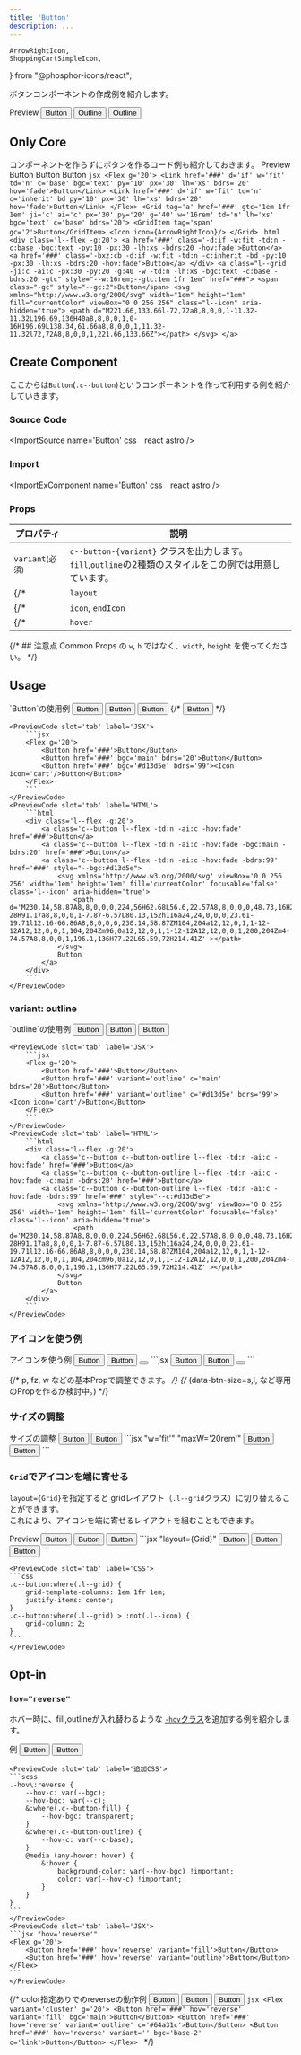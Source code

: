 ```yaml
---
title: 'Button'
description: ...
---
```


	ArrowRightIcon,
	ShoppingCartSimpleIcon,
} from "@phosphor-icons/react";


ボタンコンポーネントの作成例を紹介します。


<Preview>
	<PreviewTitle>Preview</PreviewTitle>
	<PreviewArea p='30' bg='u:stripe' isFlow={null}>
		<Flex variant='cluster' g='20'>
			<Button href='###' variant='fill'>Button</Button>
			<Button href='###' variant='outline'>Outline</Button>
			<Button href='###' variant='outline' bdrs='99' c='#d13d5e'><Icon icon='cart' />Outline</Button>
		</Flex>
	</PreviewArea>
</Preview>


## Only Core

コンポーネントを作らずにボタンを作るコード例も紹介しておきます。
<Preview>
	<PreviewTitle>Preview</PreviewTitle>
	<PreviewArea p='30' bg='u:stripe' isFlow='s'>
		<Flex g='20'>
			<Link href='###' d='if' w='fit' td='n' c='base' bgc='text' py='10' px='30' lh='xs' bdrs='20' hov='fade'>Button</Link>
			<Link href='###' d='if' w='fit' td='n' c='inherit' bd py='10' px='30' lh='xs' bdrs='20' hov='fade'>Button</Link>
		</Flex>
		<Grid tag='a' href='###' gtc='1em 1fr 1em' ji='c' ai='c' px='30' py='20' g='40' w='16rem' td='n' lh='xs' bgc='text' c='base' bdrs='20'>
			<GridItem tag='span' gc='2'>Button</GridItem>
			<Icon icon={ArrowRightIcon}/>
		</Grid>
	</PreviewArea>
	<PreviewCode slot='tab' label='JSX'>
		```jsx
		<Flex g='20'>
			<Link href='###' d='if' w='fit' td='n' c='base' bgc='text' py='10' px='30' lh='xs' bdrs='20' hov='fade'>Button</Link>
			<Link href='###' d='if' w='fit' td='n' c='inherit' bd py='10' px='30' lh='xs' bdrs='20' hov='fade'>Button</Link>
		</Flex>
		<Grid tag='a' href='###' gtc='1em 1fr 1em' ji='c' ai='c' px='30' py='20' g='40' w='16rem' td='n' lh='xs' bgc='text' c='base' bdrs='20'>
			<GridItem tag='span' gc='2'>Button</GridItem>
			<Icon icon={ArrowRightIcon}/>
		</Grid>
		```
	</PreviewCode>
	<PreviewCode slot='tab' label='HTML'>
		```html
		<div class='l--flex -g:20'>
			<a href='###' class='-d:if -w:fit -td:n -c:base -bgc:text -py:10 -px:30 -lh:xs -bdrs:20 -hov:fade'>Button</a>
			<a href='###' class='-bxz:cb -d:if -w:fit -td:n -c:inherit -bd -py:10 -px:30 -lh:xs -bdrs:20 -hov:fade'>Button</a>
		</div>
		<a class="l--grid -ji:c -ai:c -px:30 -py:20 -g:40 -w -td:n -lh:xs -bgc:text -c:base -bdrs:20 -gtc" style="--w:16rem;--gtc:1em 1fr 1em" href="###">
			<span class="-gc" style="--gc:2">Button</span>
			<svg xmlns="http://www.w3.org/2000/svg" width="1em" height="1em" fill="currentColor" viewBox="0 0 256 256" class="l--icon" aria-hidden="true">
				<path d="M221.66,133.66l-72,72a8,8,0,0,1-11.32-11.32L196.69,136H40a8,8,0,0,1,0-16H196.69L138.34,61.66a8,8,0,0,1,11.32-11.32l72,72A8,8,0,0,1,221.66,133.66Z"></path>
			</svg>
		</a>
		```
	</PreviewCode>
</Preview>



## Create Component

ここからは`Button`(`.c--button`)というコンポーネントを作って利用する例を紹介していきます。

### Source Code
<ImportSource name='Button' css　react astro />

### Import
<ImportExComponent name='Button' css　react astro />

### Props

| プロパティ | 説明 |
|---|---|
|`variant`<small>(必須)</small>| `c--button-{variant}` クラスを出力します。`fill`,`outline`の2種類のスタイルをこの例では用意しています。|
{/* |`layout`| Buttonを構成するレイアウト用コンポーネントを指定できます。デフォルトは`Lism`です。| */}
{/* |`icon`, `endIcon` | ボタンテキストの左右に表示するアイコンを指定できます。| */}
{/* |`hover`| デフォルトは`fade`が指定されています。| */}


{/* ## 注意点
Common Props の `w`, `h` ではなく、`width`, `height` を使ってください。 */}



## Usage

<Preview>
	<PreviewTitle>`Button`の使用例</PreviewTitle>
	<PreviewArea p='30' bg='u:stripe' isFlow={null}>
		<Flex g='20'>
			<Button href='###'>Button</Button>
			<Button href='###' bgc='main' bdrs='20'>Button</Button>
			<Button href='###' bgc='#d13d5e' bdrs='99'><Icon icon='cart'/>Button</Button>
			{/* <Button href='###' bgc='accent' bdrs='99' px='30' g='0'>Button<Icon icon='caret-right' offset='25%'/></Button> */}
		</Flex>
	</PreviewArea>

	<PreviewCode slot='tab' label='JSX'>
		```jsx
		<Flex g='20'>
			<Button href='###'>Button</Button>
			<Button href='###' bgc='main' bdrs='20'>Button</Button>
			<Button href='###' bgc='#d13d5e' bdrs='99'><Icon icon='cart'/>Button</Button>
		</Flex>
		```
	</PreviewCode>
	<PreviewCode slot='tab' label='HTML'>
		```html
		<div class='l--flex -g:20'>
			<a class='c--button l--flex -td:n -ai:c -hov:fade' href='###'>Button</a>
			<a class='c--button l--flex -td:n -ai:c -hov:fade -bgc:main -bdrs:20' href='###'>Button</a>
			<a class='c--button l--flex -td:n -ai:c -hov:fade -bdrs:99' href='###' style="--bgc:#d13d5e">
				<svg xmlns='http://www.w3.org/2000/svg' viewBox='0 0 256 256' width='1em' height='1em' fill='currentColor' focusable='false' class='l--icon' aria-hidden='true'>
					<path d='M230.14,58.87A8,8,0,0,0,224,56H62.68L56.6,22.57A8,8,0,0,0,48.73,16H24a8,8,0,0,0,0,16h18L67.56,172.29a24,24,0,0,0,5.33,11.27,28,28,0,1,0,44.4,8.44h45.42A27.75,27.75,0,0,0,160,204a28,28,0,1,0,28-28H91.17a8,8,0,0,1-7.87-6.57L80.13,152h116a24,24,0,0,0,23.61-19.71l12.16-66.86A8,8,0,0,0,230.14,58.87ZM104,204a12,12,0,1,1-12-12A12,12,0,0,1,104,204Zm96,0a12,12,0,1,1-12-12A12,12,0,0,1,200,204Zm4-74.57A8,8,0,0,1,196.1,136H77.22L65.59,72H214.41Z' ></path>
				</svg>
				Button
			</a>
		</div>
		```
	</PreviewCode>
</Preview>

### variant: outline
<Preview>
	<PreviewTitle>`outline`の使用例</PreviewTitle>
	<PreviewArea p='30' bg='u:stripe' isFlow={null}>
		<Flex g='20'>
			<Button href='###'>Button</Button>
			<Button href='###' variant='outline' c='main' bdrs='20'>Button</Button>
			<Button href='###' variant='outline' c='#d13d5e' bdrs='99'><Icon icon='cart'/>Button</Button>
		</Flex>
	</PreviewArea>

	<PreviewCode slot='tab' label='JSX'>
		```jsx
		<Flex g='20'>
			<Button href='###'>Button</Button>
			<Button href='###' variant='outline' c='main' bdrs='20'>Button</Button>
			<Button href='###' variant='outline' c='#d13d5e' bdrs='99'><Icon icon='cart'/>Button</Button>
		</Flex>
		```
	</PreviewCode>
	<PreviewCode slot='tab' label='HTML'>
		```html
		<div class='l--flex -g:20'>
			<a class='c--button c--button-outline l--flex -td:n -ai:c -hov:fade' href='###'>Button</a>
			<a class='c--button c--button-outline l--flex -td:n -ai:c -hov:fade -c:main -bdrs:20' href='###'>Button</a>
			<a class='c--button c--button-outline l--flex -td:n -ai:c -hov:fade -bdrs:99' href='###' style="--c:#d13d5e">
				<svg xmlns='http://www.w3.org/2000/svg' viewBox='0 0 256 256' width='1em' height='1em' fill='currentColor' focusable='false' class='l--icon' aria-hidden='true'>
					<path d='M230.14,58.87A8,8,0,0,0,224,56H62.68L56.6,22.57A8,8,0,0,0,48.73,16H24a8,8,0,0,0,0,16h18L67.56,172.29a24,24,0,0,0,5.33,11.27,28,28,0,1,0,44.4,8.44h45.42A27.75,27.75,0,0,0,160,204a28,28,0,1,0,28-28H91.17a8,8,0,0,1-7.87-6.57L80.13,152h116a24,24,0,0,0,23.61-19.71l12.16-66.86A8,8,0,0,0,230.14,58.87ZM104,204a12,12,0,1,1-12-12A12,12,0,0,1,104,204Zm96,0a12,12,0,1,1-12-12A12,12,0,0,1,200,204Zm4-74.57A8,8,0,0,1,196.1,136H77.22L65.59,72H214.41Z' ></path>
				</svg>
				Button
			</a>
		</div>
		```
	</PreviewCode>
</Preview>

### アイコンを使う例
<Preview>
	<PreviewTitle>アイコンを使う例</PreviewTitle>
	<PreviewArea p='30' bg='u:stripe' isFlow={null}>
		<Flex g='20'>
			<Button href='###' g='10' bdrs='5'>
				<Icon icon='cart' />
				<span>Button</span>
			</Button>
			<Button href='###' variant='outline' g='5' bdrs='5'>
				<span>Button</span>
				<Icon icon={ArrowRightIcon} offset='20% 0'/>
			</Button>
			<Button href='###' w='fit' px='20' py='20' lh='1' bdrs='10'>
				<Icon icon={{as:ShoppingCartSimpleIcon, weight:'fill'}} fz='l'/>
			</Button> 
		</Flex>
	</PreviewArea>
	<PreviewCode slot='tab' label='JSX'>
		```jsx
		<Flex g='20'>
			<Button href='###' g='10' bdrs='5'>
				<Icon icon='cart' />
				<span>Button</span>
			</Button>
			<Button href='###' variant='outline' g='5' bdrs='5'>
				<span>Button</span>
				<Icon icon={ArrowRightIcon} offset='20% 0'/>
			</Button>
			<Button href='###' w='fit' px='20' py='20' lh='1' bdrs='10'>
				<Icon icon={{as:ShoppingCartSimpleIcon, weight:'fill'}} fz='l'/>
			</Button> 
		</Flex>
		```
	</PreviewCode>
</Preview>


{/* p, fz, w などの基本Propで調整できます。   */}
{/* (data-btn-size=s,l, など専用のPropを作るか検討中。) */}

### サイズの調整

<Preview>
	<PreviewTitle>サイズの調整</PreviewTitle>
	<PreviewArea p='30' bg='u:stripe' isFlow='s'>
		<Button href='###' g='10' w='fit' bdrs='10'>
			<Fragment>Button</Fragment>
		</Button>
		<Button href='###' maxW='20rem' py='20' jc='c' g='10' fz='l' bdrs='10'>
			<Fragment>Button</Fragment>
		</Button>
	</PreviewArea>
	<PreviewCode slot='tab' label='JSX'>
		```jsx "w='fit'" "maxW='20rem'"
		<Button href='###' g='10' w='fit' bdrs='10'>
			Button
		</Button>
		<Button href='###' maxW='20rem' py='30' jc='c' g='10' fz='l' bdrs='10'>
			Button
		</Button>
		```
	</PreviewCode>
</Preview>



### `Grid`でアイコンを端に寄せる

`layout={Grid}`を指定すると gridレイアウト（`.l--grid`クラス）に切り替えることができます。  
これにより、アイコンを端に寄せるレイアウトを組むこともできます。

<Preview>
	<PreviewTitle>Preview</PreviewTitle>
	<PreviewArea resize p='20' isFlow='20'>
		<Button href='###' layout={Grid} maxW='20rem' bdrs='10'>
			<Icon icon='cart'/>
			<span>Button</span>
		</Button>
		<Button href='###' layout={Grid} maxW='20rem' bdrs='10'>
			<span>Button</span>
			<Icon icon={ArrowRightIcon}/>
		</Button>
		<Button href='###' layout={Grid} maxW='20rem' bdrs='10'>
			<Icon icon='cart'/>
			<span>Button</span>
			<Icon icon={ArrowRightIcon}/>
		</Button>
	</PreviewArea>
	<PreviewCode slot='tab' label='JSX'>
		```jsx "layout={Grid}"
		<Button href='###' layout={Grid} maxW='20rem' bdrs='10'>
			<Icon icon='cart'/>
			<span>Button</span>
		</Button>
		<Button href='###' layout={Grid} maxW='20rem' bdrs='10'>
			<span gc='2'>Button</span>
			<Icon icon={ArrowRightIcon}/>
		</Button>
		<Button href='###' layout={Grid} maxW='20rem' bdrs='10'>
			<Icon icon='cart'/>
			<span>Button</span>
			<Icon icon={ArrowRightIcon}/>
		</Button>
		```
	</PreviewCode>

	<PreviewCode slot='tab' label='CSS'>
	```css
	.c--button:where(.l--grid) {
		grid-template-columns: 1em 1fr 1em;
		justify-items: center;
	}
	.c--button:where(.l--grid) > :not(.l--icon) {
		grid-column: 2;
	}
	```
	</PreviewCode>
</Preview>


## Opt-in

### `hov="reverse"`

ホバー時に、fill,outlineが入れ替わるような [`-hov`クラス](/css/hover)を追加する例を紹介します。

<Preview>
	<PreviewTitle>例</PreviewTitle>
	<PreviewArea p='30' bg='u:stripe' isFlow={null}>
		<Flex g='20'>
			<Button href='###' hov='reverse' variant='fill'>Button</Button>
			<Button href='###' hov='reverse' variant='outline'>Button</Button>
		</Flex>
	</PreviewArea>

	<PreviewCode slot='tab' label='追加CSS'>
	```scss
	.-hov\:reverse {
		--hov-c: var(--bgc);
		--hov-bgc: var(--c);
		&:where(.c--button-fill) {
			--hov-bgc: transparent;
		}
		&:where(.c--button-outline) {
			--hov-c: var(--c-base);
		}
		@media (any-hover: hover) {
			&:hover {
				background-color: var(--hov-bgc) !important;
				color: var(--hov-c) !important;
			}
		}
	}
	```
	</PreviewCode>
	<PreviewCode slot='tab' label='JSX'>
	```jsx "hov='reverse'"
	<Flex g='20'>
		<Button href='###' hov='reverse' variant='fill'>Button</Button>
		<Button href='###' hov='reverse' variant='outline'>Button</Button>
	</Flex>
	```
	</PreviewCode>
</Preview>

{/* <Preview>
	<PreviewTitle>color指定ありでのreverseの動作例</PreviewTitle>
	<PreviewArea resize p='20' bg='u:stripe'>
		<Flex variant='cluster' g='20'>
			<Button href='###' hov='reverse' variant='fill' bgc='main'>Button</Button>
			<Button href='###' hov='reverse' variant='outline' c='#64a31c'>Button</Button>
			<Button href='###' hov='reverse' variant='' bgc='base-2' c='link'>Button</Button>
		</Flex>
	</PreviewArea>
	<PreviewCode slot='tab' label='JSX'>
		```jsx
		<Flex variant='cluster' g='20'>
			<Button href='###' hov='reverse' variant='fill' bgc='main'>Button</Button>
			<Button href='###' hov='reverse' variant='outline' c='#64a31c'>Button</Button>
			<Button href='###' hov='reverse' variant='' bgc='base-2' c='link'>Button</Button>
		</Flex>
		```
	</PreviewCode>
</Preview> */}

